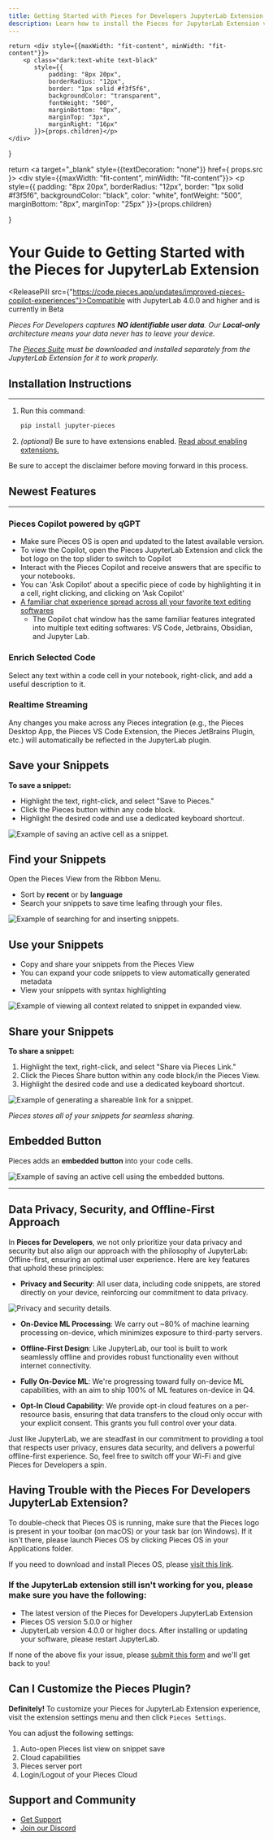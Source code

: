 ```yaml
---
title: Getting Started with Pieces for Developers JupyterLab Extension
description: Learn how to install the Pieces for JupyterLab Extension via the PYPI Manager, Pip, and Conda.
---
```


<link
  rel="canonical"
  href="https://docs.pieces.app/extensions-plugins/jupyterlab"
/>

    return <div style={{maxWidth: "fit-content", minWidth: "fit-content"}}>
        <p class="dark:text-white text-black"
           style={{
               padding: "8px 20px",
               borderRadius: "12px",
               border: "1px solid #f3f5f6",
               backgroundColor: "transparent",
               fontWeight: "500",
               marginBottom: "8px",
               marginTop: "3px",
               marginRight: "16px"
           }}>{props.children}</p>
    </div>
}

  return <a target="_blank" style={{textDecoration: "none"}} href={ props.src }>
    <div style={{maxWidth: "fit-content", minWidth: "fit-content"}}>
      <p style={{
        padding: "8px 20px",
        borderRadius: "12px",
        border: "1px solid #f3f5f6",
        backgroundColor: "black",
        color: "white",
        fontWeight: "500",
        marginBottom: "8px",
        marginTop: "25px"
      }}>{props.children}</p>
    </div>
  </a>
}

# Your Guide to Getting Started with the Pieces for JupyterLab Extension

<ReleasePill src={"https://code.pieces.app/updates/improved-pieces-copilot-experiences"}>Compatible with JupyterLab 4.0.0 and higher and is currently in Beta</ReleasePill>

_Pieces For Developers captures **NO identifiable user data**. Our **Local-only** architecture means your data never has to leave your device._

_The <a target="_blank" href="{{ links.website.pfd_desktop_install }}">Pieces Suite</a> must be downloaded and installed separately from the JupyterLab Extension for it to work properly._

## Installation Instructions
---

1. Run this command:
    ```sh
    pip install jupyter-pieces
    ```
2. *(optional)* Be sure to have extensions enabled. [Read about enabling extensions.](https://tljh.jupyter.org/en/latest/howto/admin/enable-extensions.html)

<Info>Be sure to accept the disclaimer before moving forward in this process.</Info>

## Newest Features

---


### Pieces Copilot powered by qGPT
- Make sure Pieces OS is open and updated to the latest available version.
- To view the Copilot, open the Pieces JupyterLab Extension and click the bot logo on the top slider to switch to Copilot
- Interact with the Pieces Copilot and receive answers that are specific to your notebooks.
- You can 'Ask Copilot' about a specific piece of code by highlighting it in a cell, right clicking, and clicking on 'Ask Copilot'
- <a href='/features/copilot-plugin'>A familiar chat experience spread across all your favorite text editing softwares</a>
    - The Copilot chat window has the same familiar features integrated into multiple text editing softwares: VS Code, Jetbrains, Obsidian, and Jupyter Lab.

### Enrich Selected Code
Select any text within a code cell in your notebook, right-click, and add a useful description to it.

### Realtime Streaming
Any changes you make across any Pieces integration (e.g., the Pieces Desktop App, the Pieces VS Code Extension, the Pieces JetBrains Plugin, etc.) will automatically be reflected in the JupyterLab plugin.

## Save your Snippets

**To save a snippet:**

- Highlight the text, right-click, and select "Save to Pieces."
- Click the Pieces button within any code block.
- Highlight the desired code and use a dedicated keyboard shortcut.

<Image
  zoom
  src="https://storage.googleapis.com/pieces_multimedia/PROMOTIONAL/PIECES_FOR_DEVELOPERS/JUPYTER/MACOS/RIGHT_CLICK_SAVE_SELECTION/16X9/PIECES_FOR_DEVELOPERS-JUPYTER-RIGHT_CLICK_SAVE_SELECTION-16X9-MACOS-6_22_2023.gif"
  alt="Example of saving an active cell as a snippet."
/>

## Find your Snippets

Open the Pieces View from the Ribbon Menu.

- Sort by **recent** or by **language**
- Search your snippets to save time leafing through your files.

<Image
  zoom
  src="https://storage.googleapis.com/pieces_multimedia/PROMOTIONAL/PIECES_FOR_DEVELOPERS/JUPYTER/MACOS/SEARCH_AND_INSERT/16X9/PIECES_FOR_DEVELOPERS-JUPYTER-SEARCH_AND_INSERT-16X9-MACOS-6_22_2023.gif"
  alt="Example of searching for and inserting snippets."
/>

## Use your Snippets

- Copy and share your snippets from the Pieces View
- You can expand your code snippets to view automatically generated metadata
- View your snippets with syntax highlighting

<Image
  zoom
  src="https://storage.googleapis.com/pieces_multimedia/PROMOTIONAL/PIECES_FOR_DEVELOPERS/JUPYTER/MACOS/EXPANDED_VIEW/16X9/PIECES_FOR_DEVELOPERS-JUPYTER-EXPANDED_VIEW-16X9-MACOS-6_22_2023.gif"
  alt="Example of viewing all context related to snippet in expanded view."
/>

## Share your Snippets

**To share a snippet:**

1. Highlight the text, right-click, and select "Share via Pieces Link."
2. Click the Pieces Share button within any code block/in the Pieces View.
3. Highlight the desired code and use a dedicated keyboard shortcut.

<Image
  zoom
  src="https://storage.googleapis.com/pieces_multimedia/PROMOTIONAL/PIECES_FOR_DEVELOPERS/JUPYTER/MACOS/SNIPPET_BUTTON_SHARE/16X9/PIECES_FOR_DEVELOPERS-JUPYTER-SNIPPET_BUTTON_SHARE-16X9-MACOS-6_22_2023.gif"
  alt="Example of generating a shareable link for a snippet."
/>

_Pieces stores all of your snippets for seamless sharing._

## Embedded Button

Pieces adds an **embedded button** into your code cells.

<Image
  zoom
  src="https://storage.googleapis.com/pieces_multimedia/PROMOTIONAL/PIECES_FOR_DEVELOPERS/JUPYTER/MACOS/EMBEDDED_BUTTON_SAVE_ACTIVE_CELL/16X9/PIECES_FOR_DEVELOPERS-JUPYTER-EMBEDDED_BUTTON_SAVE_ACTIVE_CELL-16X9-MACOS-6_22_2023.gif"
  alt="Example of saving an active cell using the embedded buttons."
/>

---

## Data Privacy, Security, and Offline-First Approach

In **Pieces for Developers**, we not only prioritize your data privacy and security but also align our approach with the philosophy of JupyterLab: Offline-first, ensuring an optimal user experience. Here are key features that uphold these principles:

- **Privacy and Security**: All user data, including code snippets, are stored directly on your device, reinforcing our commitment to data privacy.

<Image
  zoom
  src="../assets/jupyterlab/finder_window_privacy.png"
  alt="Privacy and security details."
/>

- **On-Device ML Processing**: We carry out ~80% of machine learning processing on-device, which minimizes exposure to third-party servers.

- **Offline-First Design**: Like JupyterLab, our tool is built to work seamlessly offline and provides robust functionality even without internet connectivity.

- **Fully On-Device ML**: We're progressing toward fully on-device ML capabilities, with an aim to ship 100% of ML features on-device in Q4.

- **Opt-In Cloud Capability**: We provide opt-in cloud features on a per-resource basis, ensuring that data transfers to the cloud only occur with your explicit consent. This grants you full control over your data.

Just like JupyterLab, we are steadfast in our commitment to providing a tool that respects user privacy, ensures data security, and delivers a powerful offline-first experience. So, feel free to switch off your Wi-Fi and give Pieces for Developers a spin.

## Having Trouble with the Pieces For Developers JupyterLab Extension?

To double-check that Pieces OS is running, make sure that the Pieces logo is present in your toolbar (on macOS) or your task bar (on Windows). If it isn't there, please launch Pieces OS by clicking Pieces OS in your Applications folder.

If you need to download and install Pieces OS, please <a target="_blank" href="https://docs.pieces.app/overview">visit this link</a>.

<h3>
  If the JupyterLab extension still isn't working for you, please make sure you have the
  following:
</h3>

- The latest version of the Pieces for Developers JupyterLab Extension
- Pieces OS version 5.0.0 or higher
- JupyterLab version 4.0.0 or higher
docs.
<Info>After installing or updating your software, please restart JupyterLab.</Info>

If none of the above fix your issue, please <a target="_blank" href="https://getpieces.typeform.com/jupyterlab">submit this form</a> and we'll get back to you!

## Can I Customize the Pieces Plugin?

**Definitely!** To customize your Pieces for JupyterLab Extension experience, visit the extension settings menu and then click `Pieces Settings`.

You can adjust the following settings:

1. Auto-open Pieces list view on snippet save
2. Cloud capabilities
3. Pieces server port
4. Login/Logout of your Pieces Cloud

## Support and Community

- [Get Support](https://docs.pieces.app/support)
- [Join our Discord](https://discord.gg/getpieces)
